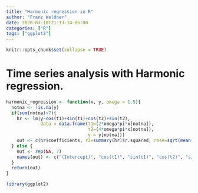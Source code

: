 ```yaml
---
title: "Harmonic regression in R"
author: "Franz Waldner"
date: 2020-03-10T21:13:14-05:00
categories: ["R"]
tags: ["ggplot2"]
---
```


```r
knitr::opts_chunk$set(collapse = TRUE)
```

# Time series analysis with Harmonic regression.



```r
harmonic_regression <- function(x, y, omega = 1.5){
  notna <- !is.na(y)
  if(sum(notna)>7){
    hr <- lm(y~cos(t1)+sin(t1)+cos(t2)+sin(t2),
             data = data.frame(t1=(2*omega*pi*x[notna]),
                               t2=(4*omega*pi*x[notna]),
                               y = y[notna]))
    out <- c(hr$coefficients, r2=summary(hr)$r.squared, rmse=sqrt(mean(hr$residuals^2)))
  } else {
    out <- rep(NA, 7)
    names(out) <- c("(Intercept)", "cos(t1)", "sin(t1)", "cos(t2)", "sin(t2)", "r2", "rmse")
  }
  return(out)
}

library(ggplot2)



```
